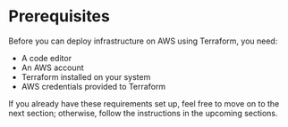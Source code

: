 
<CourseContentLayout>

# Prerequisites

Before you can deploy infrastructure on AWS using Terraform, you need:

 - A code editor
 - An AWS account
 - Terraform installed on your system
 - AWS credentials provided to Terraform

If you already have these requirements set up, feel free to move on to the next section; otherwise, follow the instructions in the upcoming sections.


</CourseContentLayout>
